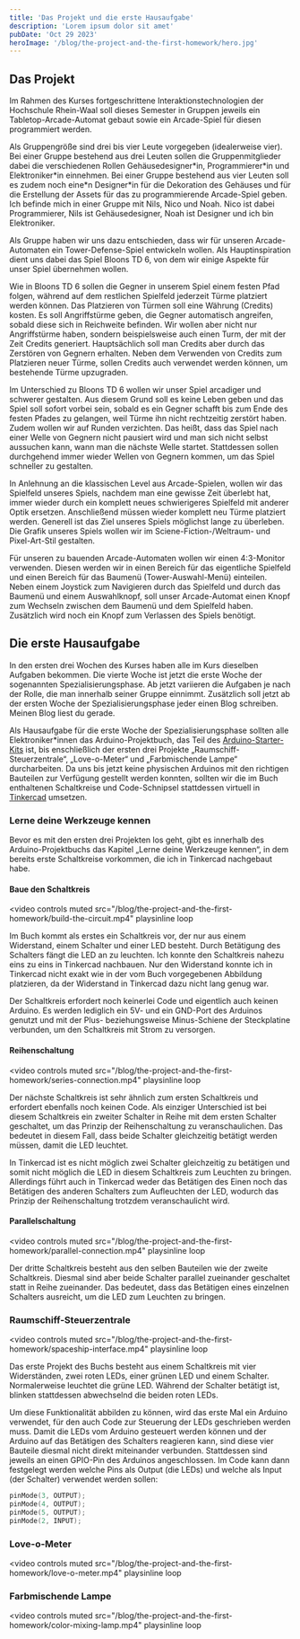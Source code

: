```yaml
---
title: 'Das Projekt und die erste Hausaufgabe'
description: 'Lorem ipsum dolor sit amet'
pubDate: 'Oct 29 2023'
heroImage: '/blog/the-project-and-the-first-homework/hero.jpg'
---
```


## Das Projekt

Im Rahmen des Kurses fortgeschrittene Interaktionstechnologien der Hochschule
Rhein-Waal soll dieses Semester in Gruppen jeweils ein Tabletop-Arcade-Automat
gebaut sowie ein Arcade-Spiel für diesen programmiert werden.

Als Gruppengröße sind drei bis vier Leute vorgegeben (idealerweise vier). Bei
einer Gruppe bestehend aus drei Leuten sollen die Gruppenmitglieder dabei die
verschiedenen Rollen Gehäusedesigner\*in, Programmierer\*in und Elektroniker\*in
einnehmen. Bei einer Gruppe bestehend aus vier Leuten soll es zudem noch eine\*n
Designer\*in für die Dekoration des Gehäuses und für die Erstellung der Assets
für das zu programmierende Arcade-Spiel geben. Ich befinde mich in einer Gruppe
mit Nils, Nico und Noah. Nico ist dabei Programmierer, Nils ist Gehäusedesigner,
Noah ist Designer und ich bin Elektroniker.

Als Gruppe haben wir uns dazu entschieden, dass wir für unseren Arcade-Automaten
ein Tower-Defense-Spiel entwickeln wollen. Als Hauptinspiration dient uns
dabei das Spiel Bloons TD 6, von dem wir einige Aspekte für unser Spiel
übernehmen wollen.

Wie in Bloons TD 6 sollen die Gegner in unserem Spiel einem festen Pfad folgen,
während auf dem restlichen Spielfeld jederzeit Türme platziert werden können.
Das Platzieren von Türmen soll eine Währung (Credits) kosten. Es soll
Angriffstürme geben, die Gegner automatisch angreifen, sobald diese sich in
Reichweite befinden. Wir wollen aber nicht nur Angriffstürme haben, sondern
beispielsweise auch einen Turm, der mit der Zeit Credits generiert.
Hauptsächlich soll man Credits aber durch das Zerstören von Gegnern erhalten.
Neben dem Verwenden von Credits zum Platzieren neuer Türme, sollen Credits auch
verwendet werden können, um bestehende Türme upzugraden.

Im Unterschied zu Bloons TD 6 wollen wir unser Spiel arcadiger und schwerer
gestalten. Aus diesem Grund soll es keine Leben geben und das Spiel soll sofort
vorbei sein, sobald es ein Gegner schafft bis zum Ende des festen Pfades zu
gelangen, weil Türme ihn nicht rechtzeitig zerstört haben. Zudem wollen wir auf
Runden verzichten. Das heißt, dass das Spiel nach einer Welle von Gegnern nicht
pausiert wird und man sich nicht selbst aussuchen kann, wann man die nächste
Welle startet. Stattdessen sollen durchgehend immer wieder Wellen von Gegnern
kommen, um das Spiel schneller zu gestalten.

In Anlehnung an die klassischen Level aus Arcade-Spielen, wollen wir das
Spielfeld unseres Spiels, nachdem man eine gewisse Zeit überlebt hat, immer
wieder durch ein komplett neues schwierigeres Spielfeld mit anderer Optik
ersetzen. Anschließend müssen wieder komplett neu Türme platziert werden.
Generell ist das Ziel unseres Spiels möglichst lange zu überleben. Die Grafik
unseres Spiels wollen wir im Sciene-Fiction-/Weltraum- und Pixel-Art-Stil
gestalten.

Für unseren zu bauenden Arcade-Automaten wollen wir einen 4:3-Monitor verwenden.
Diesen werden wir in einen Bereich für das eigentliche Spielfeld und einen
Bereich für das Baumenü (Tower-Auswahl-Menü) einteilen. Neben einem Joystick
zum Navigieren durch das Spielfeld und durch das Baumenü und einem Auswahlknopf,
soll unser Arcade-Automat einen Knopf zum Wechseln zwischen dem Baumenü und
dem Spielfeld haben. Zusätzlich wird noch ein Knopf zum Verlassen des Spiels
benötigt.

## Die erste Hausaufgabe

In den ersten drei Wochen des Kurses haben alle im Kurs dieselben Aufgaben
bekommen. Die vierte Woche ist jetzt die erste Woche der sogenannten
Spezialisierungsphase. Ab jetzt variieren die Aufgaben je nach der Rolle, die
man innerhalb seiner Gruppe einnimmt. Zusätzlich soll jetzt ab der ersten Woche
der Spezialisierungsphase jeder einen Blog schreiben. Meinen Blog liest du
gerade.

Als Hausaufgabe für die erste Woche der Spezialisierungsphase sollten alle
Elektroniker\*innen das Arduino-Projektbuch, das Teil des
[Arduino-Starter-Kits](https://store.arduino.cc/products/arduino-starter-kit-multi-language?variant=35642516308119)
ist, bis enschließlich der ersten drei Projekte „Raumschiff-Steuerzentrale“,
„Love-o-Meter“ und „Farbmischende Lampe“ durcharbeiten. Da uns bis jetzt keine
physischen Arduinos mit den richtigen Bauteilen zur Verfügung gestellt werden
konnten, sollten wir die im Buch enthaltenen Schaltkreise und Code-Schnipsel
stattdessen virtuell in [Tinkercad](https://www.tinkercad.com/circuits)
umsetzen.

### Lerne deine Werkzeuge kennen

Bevor es mit den ersten drei Projekten los geht, gibt es innerhalb des
Arduino-Projektbuchs das Kapitel „Lerne deine Werkzeuge kennen“, in dem bereits
erste Schaltkreise vorkommen, die ich in Tinkercad nachgebaut habe.

#### Baue den Schaltkreis

<video
  controls
  muted
  src="/blog/the-project-and-the-first-homework/build-the-circuit.mp4"
  playsinline
  loop
></video>

Im Buch kommt als erstes ein Schaltkreis vor, der nur aus einem Widerstand,
einem Schalter und einer LED besteht. Durch Betätigung des Schalters fängt die
LED an zu leuchten. Ich konnte den Schaltkreis nahezu eins zu eins in Tinkercad
nachbauen. Nur den Widerstand konnte ich in Tinkercad nicht exakt wie in der vom
Buch vorgegebenen Abbildung platzieren, da der Widerstand in Tinkercad dazu
nicht lang genug war.

Der Schaltkreis erfordert noch keinerlei Code und eigentlich auch keinen
Arduino. Es werden lediglich ein 5V- und ein GND-Port des Arduinos
genutzt und mit der Plus- beziehungsweise Minus-Schiene der Steckplatine
verbunden, um den Schaltkreis mit Strom zu versorgen.

#### Reihenschaltung

<video
  controls
  muted
  src="/blog/the-project-and-the-first-homework/series-connection.mp4"
  playsinline
  loop
></video>

Der nächste Schaltkreis ist sehr ähnlich zum ersten Schaltkreis und erfordert
ebenfalls noch keinen Code. Als einziger Unterschied ist bei diesem Schaltkreis
ein zweiter Schalter in Reihe mit dem ersten Schalter geschaltet, um das
Prinzip der Reihenschaltung zu veranschaulichen. Das bedeutet in diesem Fall,
dass beide Schalter gleichzeitig betätigt werden müssen, damit die LED leuchtet.

In Tinkercad ist es nicht möglich zwei Schalter gleichzeitig zu betätigen und
somit nicht möglich die LED in diesem Schaltkreis zum Leuchten zu bringen. 
Allerdings führt auch in Tinkercad weder das Betätigen des Einen noch das
Betätigen des anderen Schalters zum Aufleuchten der LED, wodurch das Prinzip
der Reihenschaltung trotzdem veranschaulicht wird.

#### Parallelschaltung

<video
  controls
  muted
  src="/blog/the-project-and-the-first-homework/parallel-connection.mp4"
  playsinline
  loop
></video>

Der dritte Schaltkreis besteht aus den selben Bauteilen wie der zweite
Schaltkreis. Diesmal sind aber beide Schalter parallel zueinander geschaltet
statt in Reihe zueinander. Das bedeutet, dass das Betätigen eines einzelnen
Schalters ausreicht, um die LED zum Leuchten zu bringen.

### Raumschiff-Steuerzentrale

<video
  controls
  muted
  src="/blog/the-project-and-the-first-homework/spaceship-interface.mp4"
  playsinline
  loop
></video>

Das erste Projekt des Buchs besteht aus einem Schaltkreis mit vier Widerständen,
zwei roten LEDs, einer grünen LED und einem Schalter. Normalerweise leuchtet
die grüne LED. Während der Schalter betätigt ist, blinken stattdessen
abwechselnd die beiden roten LEDs.

Um diese Funktionalität abbilden zu können, wird das erste Mal ein Arduino
verwendet, für den auch Code zur Steuerung der LEDs geschrieben werden muss.
Damit die LEDs vom Arduino gesteuert werden können und der Arduino auf das
Betätigen des Schalters reagieren kann, sind diese vier Bauteile diesmal nicht
direkt miteinander verbunden. Stattdessen sind jeweils an einen GPIO-Pin des
Arduinos angeschlossen. Im Code kann dann festgelegt werden welche Pins als
Output (die LEDs) und welche als Input (der Schalter) verwendet werden sollen:

```cpp
pinMode(3, OUTPUT);
pinMode(4, OUTPUT);
pinMode(5, OUTPUT);
pinMode(2, INPUT);
```

### Love-o-Meter

<video
  controls
  muted
  src="/blog/the-project-and-the-first-homework/love-o-meter.mp4"
  playsinline
  loop
></video>

### Farbmischende Lampe

<video
  controls
  muted
  src="/blog/the-project-and-the-first-homework/color-mixing-lamp.mp4"
  playsinline
  loop
></video>
